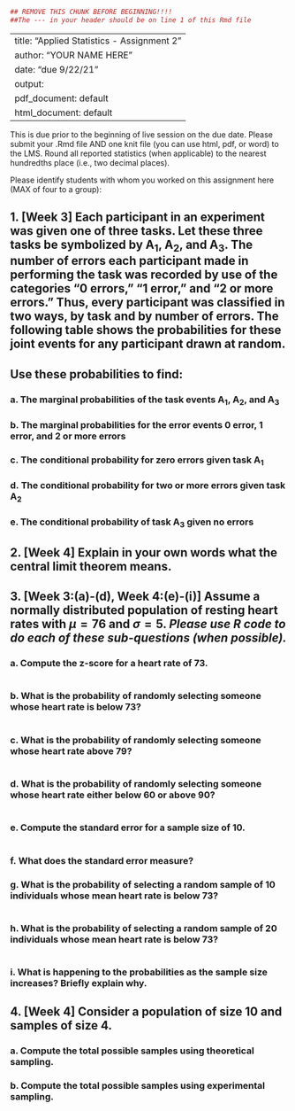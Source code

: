 ```{r}
## REMOVE THIS CHUNK BEFORE BEGINNING!!!! 
##The --- in your header should be on line 1 of this Rmd file
```
---
title: "Applied Statistics - Assignment 2"
author: "YOUR NAME HERE"
date: "due 9/22/21"
output: 
  pdf_document: default
  html_document: default
---

This is due prior to the beginning of live session on the due date. Please submit your .Rmd file AND one knit file (you can use html, pdf, or word) to the LMS. Round all reported statistics (when applicable) to the nearest hundredths place (i.e., two decimal places). 

Please identify students with whom you worked on this assignment here (MAX of four to a group):



## 	1. [Week 3] Each participant in an experiment was given one of three tasks. Let these three tasks be symbolized by A~1~, A~2~, and A~3~. The number of errors each participant made in performing the task was recorded by use of the categories “0 errors,” “1 error,” and “2 or more errors.” Thus, every participant was classified in two ways, by task and by number of errors. The following table shows the probabilities for these joint events for any participant drawn at random. 

## Use these probabilities to find:

### a. The marginal probabilities of the task events A~1~, A~2~, and A~3~

### b. The marginal probabilities for the error events 0 error, 1 error, and 2 or more errors

### c. 	The conditional probability for zero errors given task A~1~

### d. 	The conditional probability for two or more errors given task A~2~

### e. 	The conditional probability of task A~3~ given no errors




## 2.	[Week 4] Explain in your own words what the central limit theorem means.




## 3.	[Week 3:(a)-(d), Week 4:(e)-(i)] Assume a normally distributed population of resting heart rates with $\mu = 76$ and $\sigma = 5$. *Please use R code to do each of these sub-questions (when possible).*


### a.	Compute the z-score for a heart rate of 73. 
```{r}

```

### b.	What is the probability of randomly selecting someone whose heart rate is below 73?  
```{r}

```

### c.	What is the probability of randomly selecting someone whose heart rate above 79?
```{r}

```

### d.	What is the probability of randomly selecting someone whose heart rate either below 60 or above 90?
```{r}

```

### e.	Compute the standard error for a sample size of 10.
```{r}

```

### f.	What does the standard error measure?

### g.	What is the probability of selecting a random sample of 10 individuals whose mean heart rate is below 73?
```{r}

```

### h.	What is the probability of selecting a random sample of 20 individuals whose mean heart rate is below 73?
```{r}

```

### i.	What is happening to the probabilities as the sample size increases? Briefly explain why.




## 4. [Week 4] Consider a population of size 10 and samples of size 4.

### a.	Compute the total possible samples using theoretical sampling.

### b.	Compute the total possible samples using experimental sampling.



